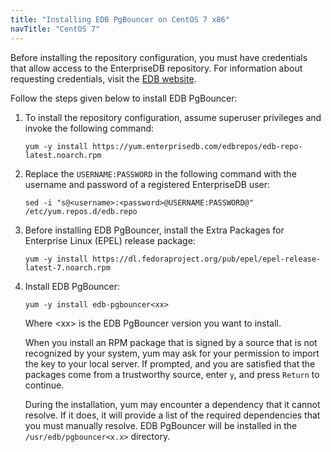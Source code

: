 ```yaml
---
title: "Installing EDB PgBouncer on CentOS 7 x86"
navTitle: "CentOS 7"
---
```


Before installing the repository configuration, you must have credentials that allow access to the EnterpriseDB repository. For information about requesting credentials, visit the [EDB website](https://www.enterprisedb.com/user).

Follow the steps given below to install EDB PgBouncer:

1.  To install the repository configuration, assume superuser privileges and invoke the following command:
    ``` text
    yum -y install https://yum.enterprisedb.com/edbrepos/edb-repo-latest.noarch.rpm
    ```

2.  Replace the `USERNAME:PASSWORD` in the following command with the username and password of a registered EnterpriseDB user:

    ``` text
    sed -i "s@<username>:<password>@USERNAME:PASSWORD@" /etc/yum.repos.d/edb.repo
    ```

3.  Before installing EDB PgBouncer, install the Extra Packages for Enterprise Linux (EPEL) release package:
    ``` text
    yum -y install https://dl.fedoraproject.org/pub/epel/epel-release-latest-7.noarch.rpm
    ```

6.  Install EDB PgBouncer:
    ``` text
    yum -y install edb-pgbouncer<xx>
    ```

    Where &lt;xx&gt; is the EDB PgBouncer version you want to install.

    When you install an RPM package that is signed by a source that is not recognized by your system, yum may ask for your permission to import the key to your local server. If prompted, and you are satisfied that the packages come from a trustworthy source, enter `y`, and press `Return` to continue.

    During the installation, yum may encounter a dependency that it cannot resolve. If it does, it will provide a list of the required dependencies that you must manually resolve. EDB PgBouncer will be installed in the `/usr/edb/pgbouncer<x.x>` directory.
